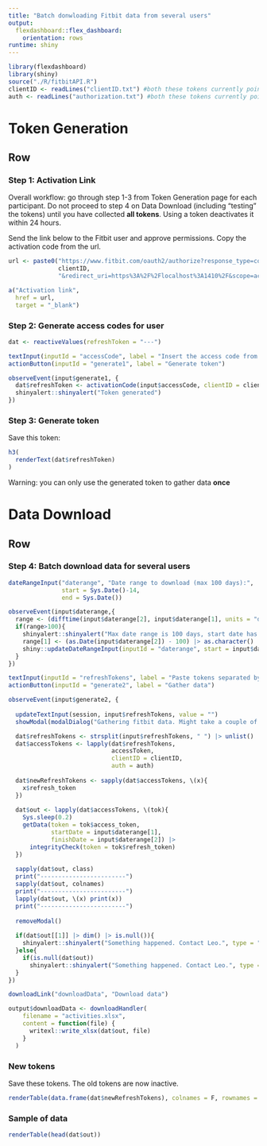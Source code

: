 ```yaml
---
title: "Batch donwloading Fitbit data from several users"
output: 
  flexdashboard::flex_dashboard:
    orientation: rows
runtime: shiny
---
```


```r
library(flexdashboard)
library(shiny)
source("./R/fitbitAPI.R")
clientID <- readLines("clientID.txt") #both these tokens currently point to a temporary fitbit app
auth <- readLines("authorization.txt") #both these tokens currently point to a temporary fitbit app
```

Token Generation
=====================================  

Row {data-height=400}
-----------------------------------------------------------------------

### Step 1: Activation Link

Overall workflow: go through step 1-3 from Token Generation page for each participant. Do not proceed to step 4 on Data Download (including "testing" the tokens) until you have collected **all tokens**. Using a token deactivates it within 24 hours.

Send the link below to the Fitbit user and approve permissions. Copy the activation code from the url.

```r
url <- paste0("https://www.fitbit.com/oauth2/authorize?response_type=code&client_id=",
              clientID,
              "&redirect_uri=https%3A%2F%2Flocalhost%3A1410%2F&scope=activity%20heartrate%20sleep&expires_in=604800")

a("Activation link", 
  href = url, 
  target = "_blank")  
```

### Step 2: Generate access codes for user

```r
dat <- reactiveValues(refreshToken = "---")

textInput(inputId = "accessCode", label = "Insert the access code from the url")
actionButton(inputId = "generate1", label = "Generate token")

observeEvent(input$generate1, {
  dat$refreshToken <- activationCode(input$accessCode, clientID = clientID, auth = auth)
  shinyalert::shinyalert("Token generated")
})
```

### Step 3: Generate token

Save this token:

```r
h3(
  renderText(dat$refreshToken)
)
```

Warning: you can only use the generated token to gather data **once**

Data Download
=====================================  

Row {data-height=400}
-----------------------------------------------------------------------

### Step 4: Batch download data for several users

```r
dateRangeInput("daterange", "Date range to download (max 100 days):",
               start = Sys.Date()-14,
               end = Sys.Date())

observeEvent(input$daterange,{
  range <- (difftime(input$daterange[2], input$daterange[1], units = "days")) |> as.numeric()
  if(range>100){
    shinyalert::shinyalert("Max date range is 100 days, start date has been changed", type = "warning")
    range[1] <- (as.Date(input$daterange[2]) - 100) |> as.character()
    shiny::updateDateRangeInput(inputId = "daterange", start = input$daterange[2]-100)
  }
})

textInput(inputId = "refreshTokens", label = "Paste tokens separated by space")
actionButton(inputId = "generate2", label = "Gather data")

observeEvent(input$generate2, {
  
  updateTextInput(session, input$refreshTokens, value = "")
  showModal(modalDialog("Gathering fitbit data. Might take a couple of minutes!", footer=NULL))

  dat$refreshTokens <- strsplit(input$refreshTokens, " ") |> unlist()
  dat$accessTokens <- lapply(dat$refreshTokens, 
                             accessToken, 
                             clientID = clientID,
                             auth = auth)
  
  dat$newRefreshTokens <- sapply(dat$accessTokens, \(x){
    x$refresh_token
  })
  
  dat$out <- lapply(dat$accessTokens, \(tok){
    Sys.sleep(0.2)
    getData(token = tok$access_token,
            startDate = input$daterange[1], 
            finishDate = input$daterange[2]) |>
      integrityCheck(token = tok$refresh_token)
  })
  
  sapply(dat$out, class)
  print("------------------------")
  sapply(dat$out, colnames)
  print("------------------------")
  lapply(dat$out, \(x) print(x))
  print("------------------------")
  
  removeModal()
  
  if(dat$out[[1]] |> dim() |> is.null()){
    shinyalert::shinyalert("Something happened. Contact Leo.", type = "error")
  }else{
    if(is.null(dat$out))
      shinyalert::shinyalert("Something happened. Contact Leo.", type = "error")
  }
})
```

```r
downloadLink("downloadData", "Download data")
```

```r
output$downloadData <- downloadHandler(
    filename = "activities.xlsx",
    content = function(file) {
      writexl::write_xlsx(dat$out, file)
    }
  )
```

### New tokens

Save these tokens. The old tokens are now inactive.

```r
renderTable(data.frame(dat$newRefreshTokens), colnames = F, rownames = F)
```

### Sample of data

```r
renderTable(head(dat$out))
```
